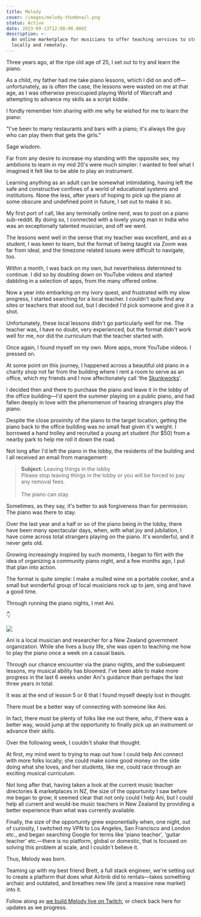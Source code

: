 ```yaml
---
title: Melody
cover: /images/melody-thumbnail.png
status: Active
date: 2023-09-13T12:00:00.000Z
description: >-
  An online marketplace for musicians to offer teaching services to students,
  locally and remotely.
---
```


Three years ago, at the ripe old age of 25, I set out to try and learn the piano.

As a child, my father had me take piano lessons, which I did on and off—unfortunately, as is often the case, the lessons were wasted on me at that age, as I was otherwise preoccupied playing World of Warcraft and attempting to advance my skills as a script kiddie.

I fondly remember him sharing with me why he wished for me to learn the piano:

"I've been to many restaurants and bars with a piano; it's always the guy who can play them that gets the girls."

Sage wisdom.

Far from any desire to increase my standing with the opposite sex, my ambitions to learn in my mid 20's were much simpler: I wanted to feel what I imagined it felt like to be able to play an instrument.

Learning anything as an adult can be somewhat intimidating, having left the safe and constructive confines of a world of educational systems and institutions. None the less, after years of hoping to pick up the piano at some obscure and undefined point in future, I set out to make it so.

My first port of call, like any terminally online nerd, was to post on a piano sub-reddit. By doing so, I connected with a lovely young man in India who was an exceptionally talented musician, and off we went.

The lessons went well in the sense that my teacher was excellent, and as a student, I was keen to learn, but the format of being taught via Zoom was far from ideal, and the timezone related issues were difficult to navigate, too.

Within a month, I was back on my own, but nevertheless determined to continue. I did so by doubling down on YouTube videos and started dabbling in a selection of apps, from the many offered online.

Now a year into embarking on my ivory quest, and frustrated with my slow progress, I started searching for a local teacher. I couldn't quite find any sites or teachers that stood out, but I decided I'd pick someone and give it a shot.

Unfortunately, these local lessons didn't go particularly well for me. The teacher was, I have no doubt, very experienced, but the format didn't work well for me, nor did the curriculum that the teacher started with.

Once again, I found myself on my own. More apps, more YouTube videos. I pressed on.

At some point on this journey, I happened across a beautiful old piano in a charity shop not far from the building where I rent a room to serve as an office, which my friends and I now affectionately call 'the [Skunkworks](https://en.wikipedia.org/wiki/Skunk_Works)'.

I decided then and there to purchase the piano and leave it in the lobby of the office building—I'd spent the summer playing on a public piano, and had fallen deeply in love with the phenomenon of hearing strangers play the piano.

Despite the close proximity of the piano to the target location, getting the piano back to the office building was no small feat given it's weight. I borrowed a hand trolley and recruited a young art student (for $50) from a nearby park to help me roll it down the road.

Not long after I'd left the piano in the lobby, the residents of the building and I all received an email from management:

> **Subject:** Leaving things in the lobby\
> Please stop leaving things in the lobby or you will be forced to pay any removal fees.\
> \
> The piano can stay.

Sometimes, as they say, it's better to ask forgiveness than for permission. The piano was there to stay.

Over the last year and a half or so of the piano being in the lobby, there have been many spectacular days, when, with what joy and jubilation, I have come across total strangers playing on the piano. It's wonderful, and it never gets old.

Growing increasingly inspired by such moments, I began to flirt with the idea of organizing a community piano night, and a few months ago, I put that plan into action.

The format is quite simple: I make a mulled wine on a portable cooker, and a small but wonderful group of local musicians rock up to jam, sing and have a good time.

Through running the piano nights, I met Ani.

👇

![](/images/DSC07092.jpg)

Ani is a local musician and researcher for a New Zealand government organization. While she lives a busy life, she was open to teaching me how to play the piano once a week on a casual basis.

Through our chance encounter via the piano nights, and the subsequent lessons, my musical ability has bloomed. I've been able to make more progress in the last 6 weeks under Ani's guidance than perhaps the last three years in total.

It was at the end of lesson 5 or 6 that I found myself deeply lost in thought.

There must be a better way of connecting with someone like Ani.

In fact, there must be plenty of folks like me out there, who, if there was a better way, would jump at the opportunity to finally pick up an instrument or advance their skills.

Over the following week, I couldn't shake that thought.

At first, my mind went to trying to map out how I could help Ani connect with more folks locally; she could make some good money on the side doing what she loves, and her students, like me, could race through an exciting musical curriculum.

Not long after that, having taken a look at the current music teacher directories & marketplaces in NZ, the size of the opportunity I saw before me began to grow; it seemed clear that not only could I help Ani, but I could help all current and would-be music teachers in New Zealand by providing a better experience than what was currently available.

Finally, the size of the opportunity grew exponentially when, one night, out of curiosity, I switched my VPN to Los Angeles, San Francisco and London etc., and began searching Google for terms like 'piano teacher', 'guitar teacher' etc.—there is no platform, global or domestic, that is focused on solving this problem at scale, and I couldn't believe it.

Thus, Melody was born.

Teaming up with my best friend Brett, a full stack engineer, we're setting out to create a platform that does what Airbnb did to rentals—takes something archaic and outdated, and breathes new life (and a massive new market) into it.

Follow along as [we build Melody live on Twitch](https://www.twitch.tv/thecoppinger), or check back here for updates as we progress.
